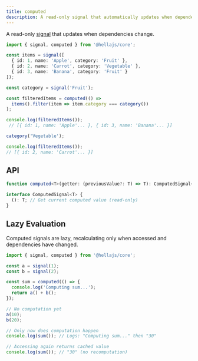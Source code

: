 ```yaml
---
title: computed
description: A read-only signal that automatically updates when dependencies change.
---
```


A read-only <a href="/packages/core/signal">signal</a> that updates when dependencies change.

```typescript
import { signal, computed } from '@hellajs/core';

const items = signal([
  { id: 1, name: 'Apple', category: 'Fruit' },
  { id: 2, name: 'Carrot', category: 'Vegetable' },
  { id: 3, name: 'Banana', category: 'Fruit' }
]);

const category = signal('Fruit');

const filteredItems = computed(() => 
  items().filter(item => item.category === category())
);

console.log(filteredItems());
 // [{ id: 1, name: 'Apple'... }, { id: 3, name: 'Banana'... }]

category('Vegetable');

console.log(filteredItems());
// [{ id: 2, name: 'Carrot'... }]
```

## API

```typescript
function computed<T>(getter: (previousValue?: T) => T): ComputedSignal<T>

interface ComputedSignal<T> {
  (): T; // Get current computed value (read-only)
}
```

## Lazy Evaluation

Computed signals are lazy, recalculating only when accessed and dependencies have changed.

```typescript
import { signal, computed } from '@hellajs/core';

const a = signal(1);
const b = signal(2);

const sum = computed(() => {
  console.log('Computing sum...');
  return a() + b();
});

// No computation yet
a(10);
b(20);

// Only now does computation happen
console.log(sum()); // Logs: "Computing sum..." then "30"

// Accessing again returns cached value
console.log(sum()); // "30" (no recomputation)
```

